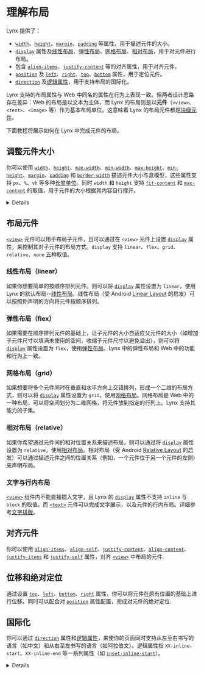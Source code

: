 
# 理解布局

Lynx 提供了：

- [`width`]、[`height`]、[`margin`]、[`padding`] 等属性，用于描述元件的大小。
- [`display`] 属性及[线性布局]、[弹性布局]、[网格布局]、[相对布局]，用于对元件进行布局。
- 包含 [`align-items`]、[`justify-content`] 等的对齐属性，用于对齐元件。
- [`position`] 及 [`left`]、[`right`]、[`top`]、[`bottom`] 属性，用于定位元件。
- [`direction`] 及[逻辑属性]，用于支持布局的国际化。

Lynx 支持的布局属性与 Web 中同名的属性在行为上表现一致。但两者设计思路存在差异：Web 的布局是以文本为主体，而 Lynx 的布局则是以**元件**（`<view>`、`<text>`、`<image>` 等）作为基本布局单位。这意味着 Lynx 的布局元件都是[块级元件](https://developer.mozilla.org/zh-CN/docs/Glossary/Block-level_content)。

下面教程将展示如何在 Lynx 中完成元件的布局。

## 调整元件大小

你可以使用 [`width`]、[`height`]、[`max-width`]、[`min-width`]、[`max-height`]、[`min-height`]、[`margin`]、[`padding`] 和 [`border-width`] 描述元件大小与盒模型，这些属性支持 `px`、`%`、`vh` 等多种[长度单位](/api/css/data-type/length.html#units)。同时 `width` 和 `height` 支持 [`fit-content`] 和 [`max-content`] 的取值，用于元件的大小根据其内容自行撑开。

<Go
  img="https://lf-lynx.tiktok-cdns.com/obj/lynx-artifacts-oss-sg/lynx-website/assets/doc/sizing.png"
  example="layout"
  defaultEntryFile="dist/sizing.lynx.bundle"
  defaultFile="src/sizing/index.tsx"
  entry="src/sizing"
/>

<Details
  title={
    <span>
      在 Lynx 中，<code>box-sizing</code> 的默认值为 <code>border-box</code>
      ，且不具备外边距折叠的表现。
    </span>
  }
>
  Lynx 的大小属性 `width`、`height`、`max-width`
  等默认情况下描述的是含边框大小，即包含 `border` 与 `padding` 的内容大小，和
  Web 默认表现不一致。 同时，Lynx 不具备 Web 的
  [外边距折叠](https://developer.mozilla.org/zh-CN/docs/Web/CSS/CSS_box_model/Mastering_margin_collapsing)
  的表现。
</Details>

## 布局元件

[`<view>`] 元件可以用于布局子元件，且可以通过在 `<view>` 元件上设置 [`display`] 属性，来控制其对子元件的布局方式。`display` 支持 `linear`、`flex`、`grid`、`relative`、`none` 五种取值。

### 线性布局（linear）

如果你想要简单的按顺序排列元件。则可以将 [`display`] 属性设置为 `linear`，使用 Lynx 的默认布局--[线性布局]。线性布局（受 Android [Linear Layout](https://developer.android.com/develop/ui/views/layout/linear) 的启发）可以按照你声明的方向将元件按顺序排列。

<Go
  img="https://lf-lynx.tiktok-cdns.com/obj/lynx-artifacts-oss-sg/lynx-website/assets/doc/layout/linear.png"
  example="layout"
  defaultEntryFile="dist/linear.lynx.bundle"
  defaultFile="src/linear/index.tsx"
  entry="src/linear"
/>

### 弹性布局（flex）

如果需要在顺序排列元件的基础上，让子元件的大小自适应父元件的大小（如增加子元件尺寸以填满未使用的空间，收缩子元件尺寸以避免溢出），则可以将 [`display`] 属性设置为 `flex`，使用[弹性布局]。Lynx 中的弹性布局和 Web 中的功能和行为上一致。

<Go
  img="https://lf-lynx.tiktok-cdns.com/obj/lynx-artifacts-oss-sg/lynx-website/assets/doc/layout/flex.png"
  example="layout"
  defaultEntryFile="dist/flex.lynx.bundle"
  defaultFile="src/flex/index.tsx"
  entry="src/flex"
/>

### 网格布局（grid）

如果想要将多个元件同时在垂直和水平方向上交错排列，形成一个二维的布局方式，则可以将 [`display`] 属性设置为 `grid`，使用[网格布局]。网格布局是 Web 中的一种布局，可以将空间划分为二维网格，将元件放到指定的行列上。Lynx 支持其能力的子集。

<Go
  img="https://lf-lynx.tiktok-cdns.com/obj/lynx-artifacts-oss-sg/lynx-website/assets/doc/layout/layout_grid_new.png"
  example="layout"
  defaultEntryFile="dist/grid.lynx.bundle"
  defaultFile="src/grid/index.tsx"
  entry="src/grid"
/>

### 相对布局（relative）

如果你希望通过元件间的相对位置关系来描述布局，则可以通过将 [`display`] 属性设置为 `relative`，使用[相对布局]。相对布局（受 Android [Relative Layout](https://developer.android.com/develop/ui/views/layout/relative) 的启发）可以通过描述元件之间的位置关系（例如，一个元件位于另一个元件的左侧）来声明布局。

<Go
  img="https://lf-lynx.tiktok-cdns.com/obj/lynx-artifacts-oss-sg/lynx-website/assets/doc/layout/layout_relative_demo.png"
  example="layout"
  defaultEntryFile="dist/relative.lynx.bundle"
  defaultFile="src/relative_layout/index.tsx"
  entry="src/relative_layout"
/>

### 文字与行内布局

[`<view>`] 组件内不能直接插入文字，且 Lynx 的 [`display`] 属性不支持 `inline` 与 `block` 的取值。而 [`<text>`] 元件可以完成文字展示，以及元件的行内布局。详细参考[文字排版](/guide/styling/text-and-typography.mdx)。

## 对齐元件

你可以使用 [`align-items`]、[`align-self`]、[`justify-content`]、[`align-content`]、[`justify-items`] 和 [`justify-self`] 属性，对齐 [`<view>`] 中布局的元件.

<Go
  img="https://lf-lynx.tiktok-cdns.com/obj/lynx-artifacts-oss-sg/lynx-website/assets/doc/layout/align.png"
  example="layout"
  defaultEntryFile="dist/align.lynx.bundle"
  defaultFile="src/align/index.tsx"
  entry="src/align"
  highlight="{10,13,18,29}"
/>

## 位移和绝对定位

通过设置 [`top`]、[`left`]、[`bottom`]、[`right`] 属性，你可以将元件在原有位置的基础上进行位移。同时可以配合对 [`position`] 属性配置，完成对元件的绝对定位.

<Go
  img="https://lf-lynx.tiktok-cdns.com/obj/lynx-artifacts-oss-sg/lynx-website/assets/doc/layout/position.png"
  example="layout"
  defaultEntryFile="dist/position.lynx.bundle"
  defaultFile="src/position/index.tsx"
  entry="src/position"
  highlight="{12,26-28,43}"
/>

## 国际化

你可以通过 [`direction`](/api/css/properties/direction.mdx) 属性和[逻辑属性]，来使你的页面同时支持从左至右书写的语言（如中文）和从右至左书写的语言（如阿拉伯文）。逻辑属性指 `XX-inline-start`、`XX-inline-end` 等一系列属性（如 [`inset-inline-start`](/api/css/properties/inset-inline-start.mdx)）。

<Go
  img="https://lf-lynx.tiktok-cdns.com/obj/lynx-artifacts-oss-sg/lynx-website/assets/doc/direction.png"
  example="layout"
  defaultEntryFile="dist/direction.lynx.bundle"
  defaultFile="src/direction/index.tsx"
  entry="src/direction"
/>

<Details
  title={
    <span>
      Lynx 的 CSS 属性默认不会继承，需要额外配置才可以使 <code>direction</code>{' '}
      被继承！
    </span>
  }
>
  Lynx 的 CSS 属性默认不会继承，如果希望
  [`direction`](/api/css/properties/direction) 可以被继承，请参考 [CSS
  继承](/guide/styling/custom-theming#how-to-enable-css-inheritance)
</Details>

[`width`]: /api/css/properties/width.mdx
[`height`]: /api/css/properties/height.mdx
[`min-width`]: /api/css/properties/min-width.mdx
[`min-height`]: /api/css/properties/min-height.mdx
[`max-width`]: /api/css/properties/max-width.mdx
[`max-height`]: /api/css/properties/max-height.mdx
[`flex-grow`]: /api/css/properties/flex-grow.mdx
[`flex-shrink`]: /api/css/properties/flex-shrink.mdx
[`direction`]: /api/css/properties/direction.mdx
[`display`]: /api/css/properties/display.mdx
[`margin`]: /api/css/properties/margin.mdx
[`padding`]: /api/css/properties/padding.mdx
[`position`]: /api/css/properties/position.mdx
[`border-width`]: /api/css/properties/border-width.mdx
[`inset-inline-start`]: /api/css/properties/inset-inline-start.mdx
[`top`]: /api/css/properties/top.mdx
[`bottom`]: /api/css/properties/bottom.mdx
[`max-content`]: /api/css/data-type/max-content.mdx
[`fit-content`]: /api/css/data-type/fit-content.mdx
[`justify-self`]: /api/css/properties/justify-self.mdx
[`justify-items`]: /api/css/properties/justify-items.mdx
[`align-self`]: /api/css/properties/align-self.mdx
[`align-content`]: /api/css/properties/align-content.mdx
[`justify-content`]: /api/css/properties/justify-content.mdx
[`align-items`]: /api/css/properties/align-items.mdx
[`left`]: /api/css/properties/left.mdx
[`right`]: /api/css/properties/right.mdx
[`<view>`]: /api/elements/built-in/view.mdx
[`<text>`]: /api/elements/built-in/text.mdx
[length units]: /api/css/data-type/length-percentage.mdx
[relative layout]: /guide/ui/layout/relative-layout.mdx
[线性布局]: /guide/ui/layout/linear-layout.mdx
[相对布局]: /guide/ui/layout/relative-layout.mdx
[弹性布局]: /guide/ui/layout/flexible-box-layout.mdx
[网格布局]: /guide/ui/layout/grid-layout.mdx
[逻辑属性]: https://developer.mozilla.org/zh/docs/Web/CSS/CSS_logical_properties_and_values

